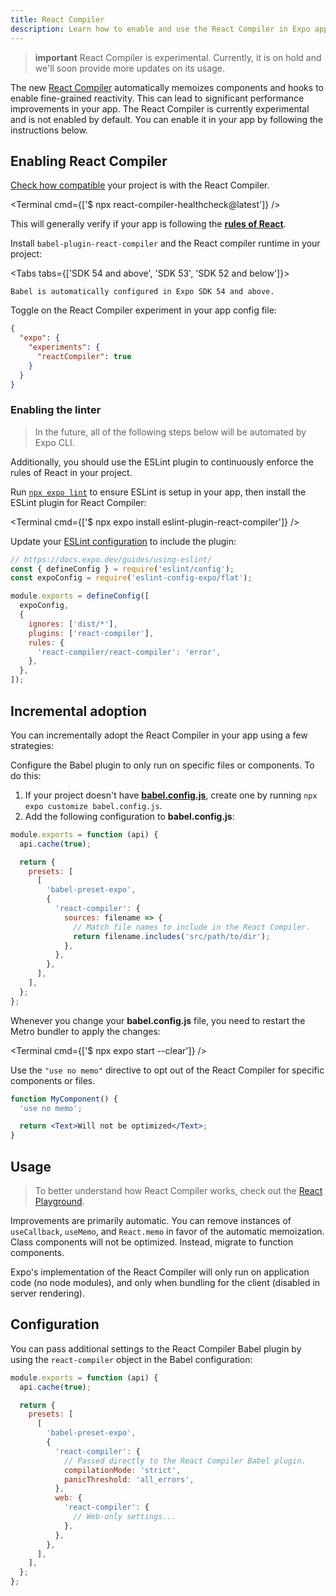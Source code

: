 ```yaml
---
title: React Compiler
description: Learn how to enable and use the React Compiler in Expo apps.
---
```



> **important** React Compiler is experimental. Currently, it is on hold and we'll soon provide more updates on its usage.

The new [React Compiler](https://react.dev/learn/react-compiler) automatically memoizes components and hooks to enable fine-grained reactivity. This can lead to significant performance improvements in your app. The React Compiler is currently experimental and is not enabled by default. You can enable it in your app by following the instructions below.

## Enabling React Compiler

<Step label="1">

[Check how compatible](https://react.dev/learn/react-compiler#checking-compatibility) your project is with the React Compiler.

<Terminal cmd={['$ npx react-compiler-healthcheck@latest']} />

This will generally verify if your app is following the [**rules of React**](https://react.dev/reference/rules).

</Step>

<Step label="2">

Install `babel-plugin-react-compiler` and the React compiler runtime in your project:

<Tabs tabs={['SDK 54 and above', 'SDK 53', 'SDK 52 and below']}>
  <Tab>

    Babel is automatically configured in Expo SDK 54 and above.

  </Tab>
  <Tab>
    <Terminal cmd={['$ npx expo install babel-plugin-react-compiler@beta']} />
  </Tab>
  <Tab>
    <Terminal
      cmd={['$ npx expo install babel-plugin-react-compiler@beta react-compiler-runtime@beta']}
    />
  </Tab>
</Tabs>

</Step>

<Step label="3">

Toggle on the React Compiler experiment in your app config file:

```json app.json
{
  "expo": {
    "experiments": {
      "reactCompiler": true
    }
  }
}
```

</Step>

### Enabling the linter

> In the future, all of the following steps below will be automated by Expo CLI.

Additionally, you should use the ESLint plugin to continuously enforce the rules of React in your project.

<Step label="1">

Run [`npx expo lint`](/guides/using-eslint/#eslint) to ensure ESLint is setup in your app, then install the ESLint plugin for React Compiler:

<Terminal cmd={['$ npx expo install eslint-plugin-react-compiler']} />

</Step>

<Step label="2">

Update your [ESLint configuration](/guides/using-eslint/) to include the plugin:

```js .eslintrc.js
// https://docs.expo.dev/guides/using-eslint/
const { defineConfig } = require('eslint/config');
const expoConfig = require('eslint-config-expo/flat');

module.exports = defineConfig([
  expoConfig,
  {
    ignores: ['dist/*'],
    plugins: ['react-compiler'],
    rules: {
      'react-compiler/react-compiler': 'error',
    },
  },
]);
```

</Step>

## Incremental adoption

You can incrementally adopt the React Compiler in your app using a few strategies:

<Step label="1">

Configure the Babel plugin to only run on specific files or components. To do this:

1. If your project doesn't have [**babel.config.js**](/versions/latest/config/babel/), create one by running `npx expo customize babel.config.js`.
2. Add the following configuration to **babel.config.js**:

```js babel.config.js
module.exports = function (api) {
  api.cache(true);

  return {
    presets: [
      [
        'babel-preset-expo',
        {
          'react-compiler': {
            sources: filename => {
              // Match file names to include in the React Compiler.
              return filename.includes('src/path/to/dir');
            },
          },
        },
      ],
    ],
  };
};
```

Whenever you change your **babel.config.js** file, you need to restart the Metro bundler to apply the changes:

<Terminal cmd={['$ npx expo start --clear']} />

</Step>

<Step label="2">

Use the `"use no memo"` directive to opt out of the React Compiler for specific components or files.

```jsx
function MyComponent() {
  'use no memo';

  return <Text>Will not be optimized</Text>;
}
```

</Step>

## Usage

> To better understand how React Compiler works, check out the [React Playground](https://playground.react.dev/).

Improvements are primarily automatic. You can remove instances of `useCallback`, `useMemo`, and `React.memo` in favor of the automatic memoization. Class components will not be optimized. Instead, migrate to function components.

Expo's implementation of the React Compiler will only run on application code (no node modules), and only when bundling for the client (disabled in server rendering).

## Configuration

You can pass additional settings to the React Compiler Babel plugin by using the `react-compiler` object in the Babel configuration:

```js babel.config.js
module.exports = function (api) {
  api.cache(true);

  return {
    presets: [
      [
        'babel-preset-expo',
        {
          'react-compiler': {
            // Passed directly to the React Compiler Babel plugin.
            compilationMode: 'strict',
            panicThreshold: 'all_errors',
          },
          web: {
            'react-compiler': {
              // Web-only settings...
            },
          },
        },
      ],
    ],
  };
};
```
